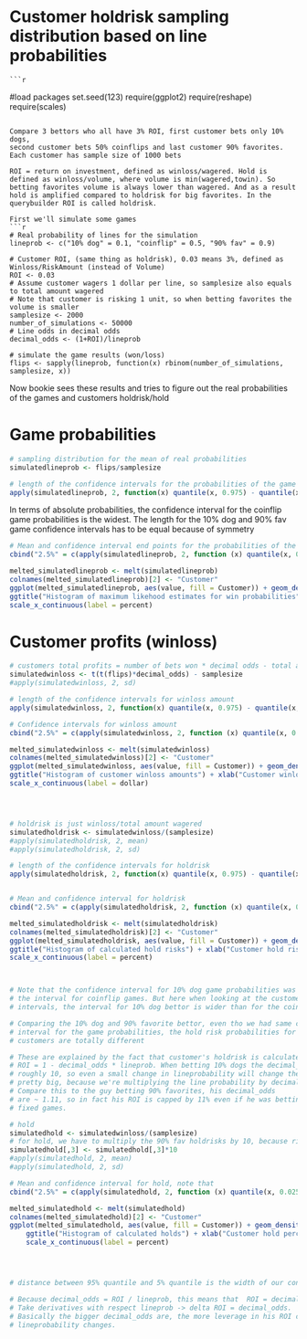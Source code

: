 Customer holdrisk sampling distribution based on line probabilities
========================================================
    
    ```r
#load packages
set.seed(123)
require(ggplot2)
require(reshape)
require(scales)
```

Compare 3 bettors who all have 3% ROI, first customer bets only 10% dogs,
second customer bets 50% coinflips and last customer 90% favorites.
Each customer has sample size of 1000 bets

ROI = return on investment, defined as winloss/wagered. Hold is defined as winloss/volume, where volume is min(wagered,towin). So betting favorites volume is always lower than wagered. And as a result hold is amplified compared to holdrisk for big favorites. In the querybuilder ROI is called holdrisk.

First we'll simulate some games
```r
# Real probability of lines for the simulation
lineprob <- c("10% dog" = 0.1, "coinflip" = 0.5, "90% fav" = 0.9)

# Customer ROI, (same thing as holdrisk), 0.03 means 3%, defined as Winloss/RiskAmount (instead of Volume)
ROI <- 0.03
# Assume customer wagers 1 dollar per line, so samplesize also equals to total amount wagered
# Note that customer is risking 1 unit, so when betting favorites the volume is smaller
samplesize <- 2000
number_of_simulations <- 50000
# Line odds in decimal odds
decimal_odds <- (1+ROI)/lineprob

# simulate the game results (won/loss)
flips <- sapply(lineprob, function(x) rbinom(number_of_simulations, samplesize, x))
```

Now bookie sees these results and tries to figure out the real probabilities of the games and customers holdrisk/hold

# Game probabilities

```r
# sampling distribution for the mean of real probabilities
simulatedlineprob <- flips/samplesize

# length of the confidence intervals for the probabilities of the game
apply(simulatedlineprob, 2, function(x) quantile(x, 0.975) - quantile(x, 0.025))

```
In terms of absolute probabilities, the confidence interval for the coinflip
game probabilities is the widest. The length for the 10% dog and 90% fav game
confidence intervals has to be equal because of symmetry


```r
# Mean and confidence interval end points for the probabilities of the game
cbind("2.5%" = c(apply(simulatedlineprob, 2, function (x) quantile(x, 0.025))), "mean" = apply(simulatedlineprob, 2, mean), "97.5%" = c(apply(simulatedlineprob, 2, function (x) quantile(x, 0.975))))

melted_simulatedlineprob <- melt(simulatedlineprob)
colnames(melted_simulatedlineprob)[2] <- "Customer"
ggplot(melted_simulatedlineprob, aes(value, fill = Customer)) + geom_density(alpha = 0.2) +
ggtitle("Histogram of maximum likehood estimates for win probabilities") + xlab("Win probability") +
scale_x_continuous(label = percent)   
```

# Customer profits (winloss)

```r
# customers total profits = number of bets won * decimal odds - total amount wagered
simulatedwinloss <- t(t(flips)*decimal_odds) - samplesize
#apply(simulatedwinloss, 2, sd)

# length of the confidence intervals for winloss amount
apply(simulatedwinloss, 2, function(x) quantile(x, 0.975) - quantile(x, 0.025))
```




```r
# Confidence intervals for winloss amount
cbind("2.5%" = c(apply(simulatedwinloss, 2, function (x) quantile(x, 0.025))), "mean" = apply(simulatedwinloss, 2, mean), "97.5%" = c(apply(simulatedwinloss, 2, function (x) quantile(x, 0.975))))

melted_simulatedwinloss <- melt(simulatedwinloss)
colnames(melted_simulatedwinloss)[2] <- "Customer"
ggplot(melted_simulatedwinloss, aes(value, fill = Customer)) + geom_density(alpha = 0.2) +
ggtitle("Histogram of customer winloss amounts") + xlab("Customer winloss") +
scale_x_continuous(label = dollar)   




# holdrisk is just winloss/total amount wagered
simulatedholdrisk <- simulatedwinloss/(samplesize)
#apply(simulatedholdrisk, 2, mean)
#apply(simulatedholdrisk, 2, sd)

# length of the confidence intervals for holdrisk
apply(simulatedholdrisk, 2, function(x) quantile(x, 0.975) - quantile(x, 0.025))


# Mean and confidence interval for holdrisk
cbind("2.5%" = c(apply(simulatedholdrisk, 2, function (x) quantile(x, 0.025))), "mean" = apply(simulatedholdrisk, 2, mean), "97.5%" = c(apply(simulatedholdrisk, 2, function (x) quantile(x, 0.975))))

melted_simulatedholdrisk <- melt(simulatedholdrisk)
colnames(melted_simulatedholdrisk)[2] <- "Customer"
ggplot(melted_simulatedholdrisk, aes(value, fill = Customer)) + geom_density(alpha = 0.2) +
ggtitle("Histogram of calculated hold risks") + xlab("Customer hold risk percentage") +
scale_x_continuous(label = percent)   



# Note that the confidence interval for 10% dog game probabilities was narrower than
# the interval for coinflip games. But here when looking at the customer holdrisk's
# intervals, the interval for 10% dog bettor is wider than for the coinflip bettor

# Comparing the 10% dog and 90% favorite bettor, even tho we had same confidence
# interval for the game probabilities, the hold risk probabilities for these two
# customers are totally different

# These are explained by the fact that customer's holdrisk is calculated by
# ROI = 1 - decimal_odds * lineprob. When betting 10% dogs the decimal_odds are
# roughly 10, so even a small change in lineprobability will change the ROI
# pretty big, because we're multiplying the line probability by decimal_odds.
# Compare this to the guy betting 90% favorites, his decimal_odds
# are ~ 1.11, so in fact his ROI is capped by 11% even if he was betting
# fixed games.

# hold
simulatedhold <- simulatedwinloss/(samplesize)
# for hold, we have to multiply the 90% fav holdrisks by 10, because risk is 1 but volume only 0.1
simulatedhold[,3] <- simulatedhold[,3]*10
#apply(simulatedhold, 2, mean)
#apply(simulatedhold, 2, sd)

# Mean and confidence interval for hold, note that
cbind("2.5%" = c(apply(simulatedhold, 2, function (x) quantile(x, 0.025))), "mean" = apply(simulatedhold, 2, mean), "97.5%" = c(apply(simulatedhold, 2, function (x) quantile(x, 0.975))))

melted_simulatedhold <- melt(simulatedhold)
colnames(melted_simulatedhold)[2] <- "Customer"
ggplot(melted_simulatedhold, aes(value, fill = Customer)) + geom_density(alpha = 0.2) +
    ggtitle("Histogram of calculated holds") + xlab("Customer hold percentage") +
    scale_x_continuous(label = percent)   




# distance between 95% quantile and 5% quantile is the width of our confidence interval

# Because decimal_odds = ROI / lineprob, this means that  ROI = decimal_odds * lineprob.
# Take derivatives with respect lineprob -> delta ROI = decimal_odds.
# Basically the bigger decimal_odds are, the more leverage in his ROI customer gets when
# lineprobability changes.
```